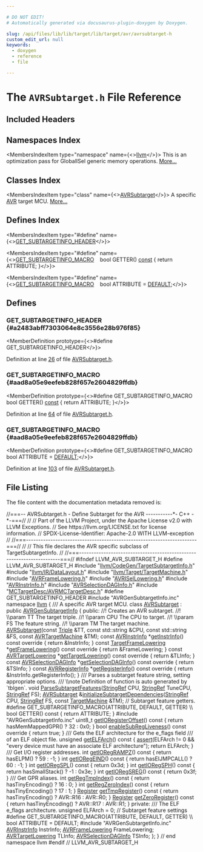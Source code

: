 ```yaml
---

# DO NOT EDIT!
# Automatically generated via docusaurus-plugin-doxygen by Doxygen.

slug: /api/files/lib/lib/target/lib/target/avr/avrsubtarget-h
custom_edit_url: null
keywords:
  - doxygen
  - reference
  - file

---
```





# The `AVRSubtarget.h` File Reference

<DoxygenPage pluginConfig={pluginConfig}>



## Included Headers

<IncludesList>
<IncludesListItem
  filePath="llvm/CodeGen/TargetSubtargetInfo.h"
  permalink="/docs/api/files/include/include/llvm/include/llvm/codegen/targetsubtargetinfo-h"
  isLocal="true" />
<IncludesListItem
  filePath="llvm/IR/DataLayout.h"
  permalink="/docs/api/files/include/include/llvm/include/llvm/ir/datalayout-h"
  isLocal="true" />
<IncludesListItem
  filePath="llvm/Target/TargetMachine.h"
  permalink="/docs/api/files/include/include/llvm/include/llvm/target/targetmachine-h"
  isLocal="true" />
<IncludesListItem
  filePath="AVRFrameLowering.h"
  permalink="/docs/api/files/lib/lib/target/lib/target/avr/avrframelowering-h"
  isLocal="true" />
<IncludesListItem
  filePath="AVRISelLowering.h"
  permalink="/docs/api/files/lib/lib/target/lib/target/avr/avrisellowering-h"
  isLocal="true" />
<IncludesListItem
  filePath="AVRInstrInfo.h"
  permalink="/docs/api/files/lib/lib/target/lib/target/avr/avrinstrinfo-h"
  isLocal="true" />
<IncludesListItem
  filePath="AVRSelectionDAGInfo.h"
  permalink="/docs/api/files/lib/lib/target/lib/target/avr/avrselectiondaginfo-h"
  isLocal="true" />
<IncludesListItem
  filePath="MCTargetDesc/AVRMCTargetDesc.h"
  permalink="/docs/api/files/lib/lib/target/lib/target/avr/lib/target/avr/mctargetdesc/avrmctargetdesc-h"
  isLocal="true" />
<IncludesListItem
  filePath="AVRGenSubtargetInfo.inc"
  permalink=""
  isLocal="true" />
</IncludesList>

## Namespaces Index

<MembersIndex>

<MembersIndexItem
  type="namespace"
  name={<><a href="/docs/api/namespaces/llvm">llvm</a></>}>
This is an optimization pass for GlobalISel generic memory operations. <a href="/docs/api/namespaces/llvm/#details">More...</a>
</MembersIndexItem>

</MembersIndex>

## Classes Index

<MembersIndex>

<MembersIndexItem
  type="class"
  name={<><a href="/docs/api/classes/llvm/avrsubtarget">AVRSubtarget</a></>}>
A specific <a href="/docs/api/namespaces/llvm/avr">AVR</a> target MCU. <a href="/docs/api/classes/llvm/avrsubtarget/#details">More...</a>
</MembersIndexItem>

</MembersIndex>

## Defines Index

<MembersIndex>

<MembersIndexItem
  type="#define"
  name={<><a href="#a2483abff7303064e8c3556e28b976f85">GET&#95;SUBTARGETINFO&#95;HEADER</a></>}>
</MembersIndexItem>

<MembersIndexItem
  type="#define"
  name={<><a href="#aad8a05e9eefeb828f657e2604829ffdb">GET&#95;SUBTARGETINFO&#95;MACRO</a>&nbsp;&nbsp;&nbsp;  bool GETTER() <a href="/docs/api/files/lib/lib/target/lib/target/aarch64/aarch64promoteconstant-cpp/#a90f8350fecae261c25be85d38b451bff">const</a> &#123; return ATTRIBUTE; &#125;</>}>
</MembersIndexItem>

<MembersIndexItem
  type="#define"
  name={<><a href="#aad8a05e9eefeb828f657e2604829ffdb">GET&#95;SUBTARGETINFO&#95;MACRO</a>&nbsp;&nbsp;&nbsp;  bool ATTRIBUTE = <a href="/docs/api/files/lib/lib/analysis/branchprobabilityinfo-cpp/#a0bab6cbda2c6f1e9dd352004a6b9f393a5b39c8b553c821e7cddc6da64b5bd2ee">DEFAULT</a>;</>}>
</MembersIndexItem>

</MembersIndex>


<SectionDefinition>

## Defines

### GET&#95;SUBTARGETINFO&#95;HEADER {#a2483abff7303064e8c3556e28b976f85}

<MemberDefinition
  prototype={<>#define GET&#95;SUBTARGETINFO&#95;HEADER</>}>

Definition at line <a href="#l00026">26</a> of file <a href="/docs/api/files/lib/lib/target/lib/target/avr/avrsubtarget-h">AVRSubtarget.h</a>.
</MemberDefinition>

### GET&#95;SUBTARGETINFO&#95;MACRO {#aad8a05e9eefeb828f657e2604829ffdb}

<MemberDefinition
  prototype={<>#define GET&#95;SUBTARGETINFO&#95;MACRO&nbsp;&nbsp;&nbsp;  bool GETTER() <a href="/docs/api/files/lib/lib/target/lib/target/aarch64/aarch64promoteconstant-cpp/#a90f8350fecae261c25be85d38b451bff">const</a> &#123; return ATTRIBUTE; &#125;</>}>

Definition at line <a href="#l00064">64</a> of file <a href="/docs/api/files/lib/lib/target/lib/target/avr/avrsubtarget-h">AVRSubtarget.h</a>.
</MemberDefinition>

### GET&#95;SUBTARGETINFO&#95;MACRO {#aad8a05e9eefeb828f657e2604829ffdb}

<MemberDefinition
  prototype={<>#define GET&#95;SUBTARGETINFO&#95;MACRO&nbsp;&nbsp;&nbsp;  bool ATTRIBUTE = <a href="/docs/api/files/lib/lib/analysis/branchprobabilityinfo-cpp/#a0bab6cbda2c6f1e9dd352004a6b9f393a5b39c8b553c821e7cddc6da64b5bd2ee">DEFAULT</a>;</>}>

Definition at line <a href="#l00103">103</a> of file <a href="/docs/api/files/lib/lib/target/lib/target/avr/avrsubtarget-h">AVRSubtarget.h</a>.
</MemberDefinition>

</SectionDefinition>

## File Listing

The file content with the documentation metadata removed is:

<ProgramListing>

<Link id="l00001" /><CodeLine lineNumber="1"><Highlight kind="comment">//===-- AVRSubtarget.h - Define Subtarget for the AVR -----------&#42;- C++ -&#42;-===//</Highlight><Highlight kind="normal"></Highlight></CodeLine>
<Link id="l00002" /><CodeLine lineNumber="2"><Highlight kind="normal"></Highlight><Highlight kind="comment">//</Highlight><Highlight kind="normal"></Highlight></CodeLine>
<Link id="l00003" /><CodeLine lineNumber="3"><Highlight kind="normal"></Highlight><Highlight kind="comment">// Part of the LLVM Project, under the Apache License v2.0 with LLVM Exceptions.</Highlight><Highlight kind="normal"></Highlight></CodeLine>
<Link id="l00004" /><CodeLine lineNumber="4"><Highlight kind="normal"></Highlight><Highlight kind="comment">// See https://llvm.org/LICENSE.txt for license information.</Highlight><Highlight kind="normal"></Highlight></CodeLine>
<Link id="l00005" /><CodeLine lineNumber="5"><Highlight kind="normal"></Highlight><Highlight kind="comment">// SPDX-License-Identifier: Apache-2.0 WITH LLVM-exception</Highlight><Highlight kind="normal"></Highlight></CodeLine>
<Link id="l00006" /><CodeLine lineNumber="6"><Highlight kind="normal"></Highlight><Highlight kind="comment">//</Highlight><Highlight kind="normal"></Highlight></CodeLine>
<Link id="l00007" /><CodeLine lineNumber="7"><Highlight kind="normal"></Highlight><Highlight kind="comment">//===----------------------------------------------------------------------===//</Highlight><Highlight kind="normal"></Highlight></CodeLine>
<Link id="l00008" /><CodeLine lineNumber="8"><Highlight kind="normal"></Highlight><Highlight kind="comment">//</Highlight><Highlight kind="normal"></Highlight></CodeLine>
<Link id="l00009" /><CodeLine lineNumber="9"><Highlight kind="normal"></Highlight><Highlight kind="comment">// This file declares the AVR specific subclass of TargetSubtargetInfo.</Highlight><Highlight kind="normal"></Highlight></CodeLine>
<Link id="l00010" /><CodeLine lineNumber="10"><Highlight kind="normal"></Highlight><Highlight kind="comment">//</Highlight><Highlight kind="normal"></Highlight></CodeLine>
<Link id="l00011" /><CodeLine lineNumber="11"><Highlight kind="normal"></Highlight><Highlight kind="comment">//===----------------------------------------------------------------------===//</Highlight><Highlight kind="normal"></Highlight></CodeLine>
<Link id="l00012" /><CodeLine lineNumber="12"><Highlight kind="normal"></Highlight></CodeLine>
<Link id="l00013" /><CodeLine lineNumber="13"><Highlight kind="normal"></Highlight><Highlight kind="preprocessor">#ifndef LLVM&#95;AVR&#95;SUBTARGET&#95;H</Highlight><Highlight kind="normal"></Highlight></CodeLine>
<Link id="l00014" /><CodeLine lineNumber="14"><Highlight kind="normal"></Highlight><Highlight kind="preprocessor">#define LLVM&#95;AVR&#95;SUBTARGET&#95;H</Highlight><Highlight kind="normal"></Highlight></CodeLine>
<Link id="l00015" /><CodeLine lineNumber="15"><Highlight kind="normal"></Highlight></CodeLine>
<Link id="l00016" /><CodeLine lineNumber="16"><Highlight kind="normal"></Highlight><Highlight kind="preprocessor">#include &quot;<a href="/docs/api/files/include/include/llvm/include/llvm/codegen/targetsubtargetinfo-h">llvm/CodeGen/TargetSubtargetInfo.h</a>&quot;</Highlight><Highlight kind="normal"></Highlight></CodeLine>
<Link id="l00017" /><CodeLine lineNumber="17"><Highlight kind="normal"></Highlight><Highlight kind="preprocessor">#include &quot;<a href="/docs/api/files/include/include/llvm/include/llvm/ir/datalayout-h">llvm/IR/DataLayout.h</a>&quot;</Highlight><Highlight kind="normal"></Highlight></CodeLine>
<Link id="l00018" /><CodeLine lineNumber="18"><Highlight kind="normal"></Highlight><Highlight kind="preprocessor">#include &quot;<a href="/docs/api/files/include/include/llvm/include/llvm/target/targetmachine-h">llvm/Target/TargetMachine.h</a>&quot;</Highlight><Highlight kind="normal"></Highlight></CodeLine>
<Link id="l00019" /><CodeLine lineNumber="19"><Highlight kind="normal"></Highlight></CodeLine>
<Link id="l00020" /><CodeLine lineNumber="20"><Highlight kind="normal"></Highlight><Highlight kind="preprocessor">#include &quot;<a href="/docs/api/files/lib/lib/target/lib/target/avr/avrframelowering-h">AVRFrameLowering.h</a>&quot;</Highlight><Highlight kind="normal"></Highlight></CodeLine>
<Link id="l00021" /><CodeLine lineNumber="21"><Highlight kind="normal"></Highlight><Highlight kind="preprocessor">#include &quot;<a href="/docs/api/files/lib/lib/target/lib/target/avr/avrisellowering-h">AVRISelLowering.h</a>&quot;</Highlight><Highlight kind="normal"></Highlight></CodeLine>
<Link id="l00022" /><CodeLine lineNumber="22"><Highlight kind="normal"></Highlight><Highlight kind="preprocessor">#include &quot;<a href="/docs/api/files/lib/lib/target/lib/target/avr/avrinstrinfo-h">AVRInstrInfo.h</a>&quot;</Highlight><Highlight kind="normal"></Highlight></CodeLine>
<Link id="l00023" /><CodeLine lineNumber="23"><Highlight kind="normal"></Highlight><Highlight kind="preprocessor">#include &quot;<a href="/docs/api/files/lib/lib/target/lib/target/avr/avrselectiondaginfo-h">AVRSelectionDAGInfo.h</a>&quot;</Highlight><Highlight kind="normal"></Highlight></CodeLine>
<Link id="l00024" /><CodeLine lineNumber="24"><Highlight kind="normal"></Highlight><Highlight kind="preprocessor">#include &quot;<a href="/docs/api/files/lib/lib/target/lib/target/avr/lib/target/avr/mctargetdesc/avrmctargetdesc-h">MCTargetDesc/AVRMCTargetDesc.h</a>&quot;</Highlight><Highlight kind="normal"></Highlight></CodeLine>
<Link id="l00025" /><CodeLine lineNumber="25"><Highlight kind="normal"></Highlight></CodeLine>
<Link id="l00026" /><CodeLine lineNumber="26" lineLink="#a2483abff7303064e8c3556e28b976f85"><Highlight kind="normal"></Highlight><Highlight kind="preprocessor">#define GET&#95;SUBTARGETINFO&#95;HEADER</Highlight><Highlight kind="normal"></Highlight></CodeLine>
<Link id="l00027" /><CodeLine lineNumber="27"><Highlight kind="normal"></Highlight><Highlight kind="preprocessor">#include &quot;AVRGenSubtargetInfo.inc&quot;</Highlight><Highlight kind="normal"></Highlight></CodeLine>
<Link id="l00028" /><CodeLine lineNumber="28"><Highlight kind="normal"></Highlight></CodeLine>
<Link id="l00029" /><CodeLine lineNumber="29"><Highlight kind="normal"></Highlight><Highlight kind="keyword">namespace </Highlight><Highlight kind="normal"><a href="/docs/api/namespaces/llvm">llvm</a> &#123;</Highlight></CodeLine>
<Link id="l00030" /><CodeLine lineNumber="30"><Highlight kind="normal"></Highlight><Highlight kind="comment"></Highlight></CodeLine>
<Link id="l00031" /><CodeLine lineNumber="31"><Highlight kind="comment">/// A specific AVR target MCU.</Highlight><Highlight kind="normal"></Highlight></CodeLine>
<Link id="l00032" /><CodeLine lineNumber="32" lineLink="/docs/api/classes/llvm/avrsubtarget"><Highlight kind="normal"></Highlight><Highlight kind="keyword">class </Highlight><Highlight kind="normal"><a href="/docs/api/classes/llvm/avrsubtarget/#ac466bcd3c4f3ff4bf4b100a8ee16ffdd">AVRSubtarget</a> : </Highlight><Highlight kind="keyword">public</Highlight><Highlight kind="normal"> <a href="/docs/api/classes/avrgensubtargetinfo">AVRGenSubtargetInfo</a> &#123;</Highlight></CodeLine>
<Link id="l00033" /><CodeLine lineNumber="33"><Highlight kind="normal"></Highlight><Highlight kind="keyword">public</Highlight><Highlight kind="normal">:</Highlight><Highlight kind="comment"></Highlight></CodeLine>
<Link id="l00034" /><CodeLine lineNumber="34"><Highlight kind="comment">  //! Creates an AVR subtarget.</Highlight></CodeLine>
<Link id="l00035" /><CodeLine lineNumber="35"><Highlight kind="comment">  //! \\param TT  The target triple.</Highlight></CodeLine>
<Link id="l00036" /><CodeLine lineNumber="36"><Highlight kind="comment">  //! \\param CPU The CPU to target.</Highlight></CodeLine>
<Link id="l00037" /><CodeLine lineNumber="37"><Highlight kind="comment">  //! \\param FS  The feature string.</Highlight></CodeLine>
<Link id="l00038" /><CodeLine lineNumber="38"><Highlight kind="comment">  //! \\param TM  The target machine.</Highlight><Highlight kind="normal"></Highlight></CodeLine>
<Link id="l00039" /><CodeLine lineNumber="39"><Highlight kind="normal">  <a href="/docs/api/classes/llvm/avrsubtarget/#ac466bcd3c4f3ff4bf4b100a8ee16ffdd">AVRSubtarget</a>(</Highlight><Highlight kind="keyword">const</Highlight><Highlight kind="normal"> <a href="/docs/api/classes/llvm/triple">Triple</a> &amp;TT, </Highlight><Highlight kind="keyword">const</Highlight><Highlight kind="normal"> std::string &amp;CPU, </Highlight><Highlight kind="keyword">const</Highlight><Highlight kind="normal"> std::string &amp;FS,</Highlight></CodeLine>
<Link id="l00040" /><CodeLine lineNumber="40"><Highlight kind="normal">               </Highlight><Highlight kind="keyword">const</Highlight><Highlight kind="normal"> <a href="/docs/api/classes/llvm/avrtargetmachine">AVRTargetMachine</a> &amp;TM);</Highlight></CodeLine>
<Link id="l00041" /><CodeLine lineNumber="41"><Highlight kind="normal"></Highlight></CodeLine>
<Link id="l00042" /><CodeLine lineNumber="42" lineLink="/docs/api/classes/llvm/avrsubtarget/#a68197f257d323a42ac0143c2770e086d"><Highlight kind="normal">  </Highlight><Highlight kind="keyword">const</Highlight><Highlight kind="normal"> <a href="/docs/api/classes/llvm/avrinstrinfo">AVRInstrInfo</a> &#42;<a href="/docs/api/classes/llvm/avrsubtarget/#a68197f257d323a42ac0143c2770e086d">getInstrInfo</a>()</Highlight><Highlight kind="keyword"> const override </Highlight><Highlight kind="normal">&#123; </Highlight><Highlight kind="keywordflow">return</Highlight><Highlight kind="normal"> &amp;InstrInfo; &#125;</Highlight></CodeLine>
<Link id="l00043" /><CodeLine lineNumber="43" lineLink="/docs/api/classes/llvm/avrsubtarget/#a4d01ac0bdee1681bc7e2b977cf957af9"><Highlight kind="normal">  </Highlight><Highlight kind="keyword">const</Highlight><Highlight kind="normal"> <a href="/docs/api/classes/llvm/targetframelowering">TargetFrameLowering</a> &#42;<a href="/docs/api/classes/llvm/avrsubtarget/#a4d01ac0bdee1681bc7e2b977cf957af9">getFrameLowering</a>()</Highlight><Highlight kind="keyword"> const override </Highlight><Highlight kind="normal">&#123;</Highlight></CodeLine>
<Link id="l00044" /><CodeLine lineNumber="44"><Highlight kind="normal">    </Highlight><Highlight kind="keywordflow">return</Highlight><Highlight kind="normal"> &amp;FrameLowering;</Highlight></CodeLine>
<Link id="l00045" /><CodeLine lineNumber="45"><Highlight kind="normal">  &#125;</Highlight></CodeLine>
<Link id="l00046" /><CodeLine lineNumber="46" lineLink="/docs/api/classes/llvm/avrsubtarget/#a9c8fd8b79bc0d2fad8e6e02473aa1a58"><Highlight kind="normal">  </Highlight><Highlight kind="keyword">const</Highlight><Highlight kind="normal"> <a href="/docs/api/classes/llvm/avrtargetlowering">AVRTargetLowering</a> &#42;<a href="/docs/api/classes/llvm/avrsubtarget/#a9c8fd8b79bc0d2fad8e6e02473aa1a58">getTargetLowering</a>()</Highlight><Highlight kind="keyword"> const override </Highlight><Highlight kind="normal">&#123;</Highlight></CodeLine>
<Link id="l00047" /><CodeLine lineNumber="47"><Highlight kind="normal">    </Highlight><Highlight kind="keywordflow">return</Highlight><Highlight kind="normal"> &amp;TLInfo;</Highlight></CodeLine>
<Link id="l00048" /><CodeLine lineNumber="48"><Highlight kind="normal">  &#125;</Highlight></CodeLine>
<Link id="l00049" /><CodeLine lineNumber="49" lineLink="/docs/api/classes/llvm/avrsubtarget/#a863c1416df37ca7e5292a6b874f5da2d"><Highlight kind="normal">  </Highlight><Highlight kind="keyword">const</Highlight><Highlight kind="normal"> <a href="/docs/api/classes/llvm/avrselectiondaginfo">AVRSelectionDAGInfo</a> &#42;<a href="/docs/api/classes/llvm/avrsubtarget/#a863c1416df37ca7e5292a6b874f5da2d">getSelectionDAGInfo</a>()</Highlight><Highlight kind="keyword"> const override </Highlight><Highlight kind="normal">&#123;</Highlight></CodeLine>
<Link id="l00050" /><CodeLine lineNumber="50"><Highlight kind="normal">    </Highlight><Highlight kind="keywordflow">return</Highlight><Highlight kind="normal"> &amp;TSInfo;</Highlight></CodeLine>
<Link id="l00051" /><CodeLine lineNumber="51"><Highlight kind="normal">  &#125;</Highlight></CodeLine>
<Link id="l00052" /><CodeLine lineNumber="52" lineLink="/docs/api/classes/llvm/avrsubtarget/#afcfa7aba3fbf0b2fa321cecf07028e03"><Highlight kind="normal">  </Highlight><Highlight kind="keyword">const</Highlight><Highlight kind="normal"> <a href="/docs/api/classes/llvm/avrregisterinfo">AVRRegisterInfo</a> &#42;<a href="/docs/api/classes/llvm/avrsubtarget/#afcfa7aba3fbf0b2fa321cecf07028e03">getRegisterInfo</a>()</Highlight><Highlight kind="keyword"> const override </Highlight><Highlight kind="normal">&#123;</Highlight></CodeLine>
<Link id="l00053" /><CodeLine lineNumber="53"><Highlight kind="normal">    </Highlight><Highlight kind="keywordflow">return</Highlight><Highlight kind="normal"> &amp;InstrInfo.getRegisterInfo();</Highlight></CodeLine>
<Link id="l00054" /><CodeLine lineNumber="54"><Highlight kind="normal">  &#125;</Highlight></CodeLine>
<Link id="l00055" /><CodeLine lineNumber="55"><Highlight kind="normal"></Highlight><Highlight kind="comment"></Highlight></CodeLine>
<Link id="l00056" /><CodeLine lineNumber="56"><Highlight kind="comment">  /// Parses a subtarget feature string, setting appropriate options.</Highlight></CodeLine>
<Link id="l00057" /><CodeLine lineNumber="57"><Highlight kind="comment">  /// \\note Definition of function is auto generated by &#96;tblgen&#96;.</Highlight><Highlight kind="normal"></Highlight></CodeLine>
<Link id="l00058" /><CodeLine lineNumber="58" lineLink="/docs/api/classes/llvm/avrsubtarget/#a832de1d5f542d96c1de19287a82e1329"><Highlight kind="normal">  </Highlight><Highlight kind="keywordtype">void</Highlight><Highlight kind="normal"> <a href="/docs/api/classes/llvm/avrsubtarget/#a832de1d5f542d96c1de19287a82e1329">ParseSubtargetFeatures</a>(<a href="/docs/api/classes/llvm/stringref">StringRef</a> CPU, <a href="/docs/api/classes/llvm/stringref">StringRef</a> TuneCPU, <a href="/docs/api/classes/llvm/stringref">StringRef</a> FS);</Highlight></CodeLine>
<Link id="l00059" /><CodeLine lineNumber="59"><Highlight kind="normal"></Highlight></CodeLine>
<Link id="l00060" /><CodeLine lineNumber="60"><Highlight kind="normal">  <a href="/docs/api/classes/llvm/avrsubtarget/#ac466bcd3c4f3ff4bf4b100a8ee16ffdd">AVRSubtarget</a> &amp;<a href="/docs/api/classes/llvm/avrsubtarget/#ae69c346b74fe8a570faf35eb0be6fd79">initializeSubtargetDependencies</a>(<a href="/docs/api/classes/llvm/stringref">StringRef</a> CPU, <a href="/docs/api/classes/llvm/stringref">StringRef</a> FS,</Highlight></CodeLine>
<Link id="l00061" /><CodeLine lineNumber="61"><Highlight kind="normal">                                                </Highlight><Highlight kind="keyword">const</Highlight><Highlight kind="normal"> <a href="/docs/api/classes/llvm/targetmachine">TargetMachine</a> &amp;TM);</Highlight></CodeLine>
<Link id="l00062" /><CodeLine lineNumber="62"><Highlight kind="normal"></Highlight></CodeLine>
<Link id="l00063" /><CodeLine lineNumber="63"><Highlight kind="normal">  </Highlight><Highlight kind="comment">// Subtarget feature getters.</Highlight><Highlight kind="normal"></Highlight></CodeLine>
<Link id="l00064" /><CodeLine lineNumber="64" lineLink="#aad8a05e9eefeb828f657e2604829ffdb"><Highlight kind="normal"></Highlight><Highlight kind="preprocessor">#define GET&#95;SUBTARGETINFO&#95;MACRO(ATTRIBUTE, DEFAULT, GETTER)                    \\</Highlight></CodeLine>
<Link id="l00065" /><CodeLine lineNumber="65"><Highlight kind="preprocessor">  bool GETTER() const &#123; return ATTRIBUTE; &#125;</Highlight><Highlight kind="normal"></Highlight></CodeLine>
<Link id="l00066" /><CodeLine lineNumber="66"><Highlight kind="normal"></Highlight><Highlight kind="preprocessor">#include &quot;AVRGenSubtargetInfo.inc&quot;</Highlight><Highlight kind="normal"></Highlight></CodeLine>
<Link id="l00067" /><CodeLine lineNumber="67"><Highlight kind="normal"></Highlight></CodeLine>
<Link id="l00068" /><CodeLine lineNumber="68" lineLink="/docs/api/classes/llvm/avrsubtarget/#a0c423e38cffd1fd4979bc447c60b293f"><Highlight kind="normal">  uint8&#95;t <a href="/docs/api/classes/llvm/avrsubtarget/#a0c423e38cffd1fd4979bc447c60b293f">getIORegisterOffset</a>()</Highlight><Highlight kind="keyword"> const </Highlight><Highlight kind="normal">&#123; </Highlight><Highlight kind="keywordflow">return</Highlight><Highlight kind="normal"> hasMemMappedGPR() ? 32 : 0x0; &#125;</Highlight></CodeLine>
<Link id="l00069" /><CodeLine lineNumber="69"><Highlight kind="normal"></Highlight></CodeLine>
<Link id="l00070" /><CodeLine lineNumber="70" lineLink="/docs/api/classes/llvm/avrsubtarget/#a8a5a0198706bfc480c706209d64c9ff3"><Highlight kind="normal">  </Highlight><Highlight kind="keywordtype">bool</Highlight><Highlight kind="normal"> <a href="/docs/api/classes/llvm/avrsubtarget/#a8a5a0198706bfc480c706209d64c9ff3">enableSubRegLiveness</a>()</Highlight><Highlight kind="keyword"> const override </Highlight><Highlight kind="normal">&#123; </Highlight><Highlight kind="keywordflow">return</Highlight><Highlight kind="normal"> </Highlight><Highlight kind="keyword">true</Highlight><Highlight kind="normal">; &#125;</Highlight></CodeLine>
<Link id="l00071" /><CodeLine lineNumber="71"><Highlight kind="normal"></Highlight><Highlight kind="comment"></Highlight></CodeLine>
<Link id="l00072" /><CodeLine lineNumber="72"><Highlight kind="comment">  /// Gets the ELF architecture for the e&#95;flags field</Highlight></CodeLine>
<Link id="l00073" /><CodeLine lineNumber="73"><Highlight kind="comment">  /// of an ELF object file.</Highlight><Highlight kind="normal"></Highlight></CodeLine>
<Link id="l00074" /><CodeLine lineNumber="74" lineLink="/docs/api/classes/llvm/avrsubtarget/#a154ae73cf1cb9914e5ab319fbf826e3a"><Highlight kind="normal">  </Highlight><Highlight kind="keywordtype">unsigned</Highlight><Highlight kind="normal"> <a href="/docs/api/classes/llvm/avrsubtarget/#a154ae73cf1cb9914e5ab319fbf826e3a">getELFArch</a>()</Highlight><Highlight kind="keyword"> const </Highlight><Highlight kind="normal">&#123;</Highlight></CodeLine>
<Link id="l00075" /><CodeLine lineNumber="75"><Highlight kind="normal">    <a href="/docs/api/files/lib/lib/target/lib/target/amdgpu/silowercontrolflow-cpp/#a4868c5d81c5ccc98c47aeab6244346a0">assert</a>(ELFArch != 0 &amp;&amp;</Highlight></CodeLine>
<Link id="l00076" /><CodeLine lineNumber="76"><Highlight kind="normal">           </Highlight><Highlight kind="stringliteral">&quot;every device must have an associate ELF architecture&quot;</Highlight><Highlight kind="normal">);</Highlight></CodeLine>
<Link id="l00077" /><CodeLine lineNumber="77"><Highlight kind="normal">    </Highlight><Highlight kind="keywordflow">return</Highlight><Highlight kind="normal"> ELFArch;</Highlight></CodeLine>
<Link id="l00078" /><CodeLine lineNumber="78"><Highlight kind="normal">  &#125;</Highlight></CodeLine>
<Link id="l00079" /><CodeLine lineNumber="79"><Highlight kind="normal"></Highlight><Highlight kind="comment"></Highlight></CodeLine>
<Link id="l00080" /><CodeLine lineNumber="80"><Highlight kind="comment">  /// Get I/O register addresses.</Highlight><Highlight kind="normal"></Highlight></CodeLine>
<Link id="l00081" /><CodeLine lineNumber="81" lineLink="/docs/api/classes/llvm/avrsubtarget/#a519a59b55a83f21b36a589a7eef6792a"><Highlight kind="normal">  </Highlight><Highlight kind="keywordtype">int</Highlight><Highlight kind="normal"> <a href="/docs/api/classes/llvm/avrsubtarget/#a519a59b55a83f21b36a589a7eef6792a">getIORegRAMPZ</a>()</Highlight><Highlight kind="keyword"> const </Highlight><Highlight kind="normal">&#123; </Highlight><Highlight kind="keywordflow">return</Highlight><Highlight kind="normal"> hasELPM() ? 59 : -1; &#125;</Highlight></CodeLine>
<Link id="l00082" /><CodeLine lineNumber="82" lineLink="/docs/api/classes/llvm/avrsubtarget/#a7a6df9b893fb2dbba8a66206c1b7cb3c"><Highlight kind="normal">  </Highlight><Highlight kind="keywordtype">int</Highlight><Highlight kind="normal"> <a href="/docs/api/classes/llvm/avrsubtarget/#a7a6df9b893fb2dbba8a66206c1b7cb3c">getIORegEIND</a>()</Highlight><Highlight kind="keyword"> const </Highlight><Highlight kind="normal">&#123; </Highlight><Highlight kind="keywordflow">return</Highlight><Highlight kind="normal"> hasEIJMPCALL() ? 60 : -1; &#125;</Highlight></CodeLine>
<Link id="l00083" /><CodeLine lineNumber="83" lineLink="/docs/api/classes/llvm/avrsubtarget/#a5d55520f73ade11f7ccbcbb286242e8d"><Highlight kind="normal">  </Highlight><Highlight kind="keywordtype">int</Highlight><Highlight kind="normal"> <a href="/docs/api/classes/llvm/avrsubtarget/#a5d55520f73ade11f7ccbcbb286242e8d">getIORegSPL</a>()</Highlight><Highlight kind="keyword"> const </Highlight><Highlight kind="normal">&#123; </Highlight><Highlight kind="keywordflow">return</Highlight><Highlight kind="normal"> 0x3d; &#125;</Highlight></CodeLine>
<Link id="l00084" /><CodeLine lineNumber="84" lineLink="/docs/api/classes/llvm/avrsubtarget/#af9463e1f1a1aa687accd4e5c55a5c8e3"><Highlight kind="normal">  </Highlight><Highlight kind="keywordtype">int</Highlight><Highlight kind="normal"> <a href="/docs/api/classes/llvm/avrsubtarget/#af9463e1f1a1aa687accd4e5c55a5c8e3">getIORegSPH</a>()</Highlight><Highlight kind="keyword"> const </Highlight><Highlight kind="normal">&#123; </Highlight><Highlight kind="keywordflow">return</Highlight><Highlight kind="normal"> hasSmallStack() ? -1 : 0x3e; &#125;</Highlight></CodeLine>
<Link id="l00085" /><CodeLine lineNumber="85" lineLink="/docs/api/classes/llvm/avrsubtarget/#a6cc9be9e149d2abb36b36f32f1f54236"><Highlight kind="normal">  </Highlight><Highlight kind="keywordtype">int</Highlight><Highlight kind="normal"> <a href="/docs/api/classes/llvm/avrsubtarget/#a6cc9be9e149d2abb36b36f32f1f54236">getIORegSREG</a>()</Highlight><Highlight kind="keyword"> const </Highlight><Highlight kind="normal">&#123; </Highlight><Highlight kind="keywordflow">return</Highlight><Highlight kind="normal"> 0x3f; &#125;</Highlight></CodeLine>
<Link id="l00086" /><CodeLine lineNumber="86"><Highlight kind="normal"></Highlight><Highlight kind="comment"></Highlight></CodeLine>
<Link id="l00087" /><CodeLine lineNumber="87"><Highlight kind="comment">  /// Get GPR aliases.</Highlight><Highlight kind="normal"></Highlight></CodeLine>
<Link id="l00088" /><CodeLine lineNumber="88" lineLink="/docs/api/classes/llvm/avrsubtarget/#a5ef1dc63595d1d0b228bfa91faded9a2"><Highlight kind="normal">  </Highlight><Highlight kind="keywordtype">int</Highlight><Highlight kind="normal"> <a href="/docs/api/classes/llvm/avrsubtarget/#a5ef1dc63595d1d0b228bfa91faded9a2">getRegTmpIndex</a>()</Highlight><Highlight kind="keyword"> const </Highlight><Highlight kind="normal">&#123; </Highlight><Highlight kind="keywordflow">return</Highlight><Highlight kind="normal"> hasTinyEncoding() ? 16 : 0; &#125;</Highlight></CodeLine>
<Link id="l00089" /><CodeLine lineNumber="89" lineLink="/docs/api/classes/llvm/avrsubtarget/#a96bf006e836daf0b35679c6637801d09"><Highlight kind="normal">  </Highlight><Highlight kind="keywordtype">int</Highlight><Highlight kind="normal"> <a href="/docs/api/classes/llvm/avrsubtarget/#a96bf006e836daf0b35679c6637801d09">getRegZeroIndex</a>()</Highlight><Highlight kind="keyword"> const </Highlight><Highlight kind="normal">&#123; </Highlight><Highlight kind="keywordflow">return</Highlight><Highlight kind="normal"> hasTinyEncoding() ? 17 : 1; &#125;</Highlight></CodeLine>
<Link id="l00090" /><CodeLine lineNumber="90"><Highlight kind="normal"></Highlight></CodeLine>
<Link id="l00091" /><CodeLine lineNumber="91" lineLink="/docs/api/classes/llvm/avrsubtarget/#a025f926b1640c8610bec3a052e58042a"><Highlight kind="normal">  <a href="/docs/api/classes/llvm/register">Register</a> <a href="/docs/api/classes/llvm/avrsubtarget/#a025f926b1640c8610bec3a052e58042a">getTmpRegister</a>()</Highlight><Highlight kind="keyword"> const </Highlight><Highlight kind="normal">&#123;</Highlight></CodeLine>
<Link id="l00092" /><CodeLine lineNumber="92"><Highlight kind="normal">    </Highlight><Highlight kind="keywordflow">return</Highlight><Highlight kind="normal"> hasTinyEncoding() ? AVR::R16 : AVR::R0;</Highlight></CodeLine>
<Link id="l00093" /><CodeLine lineNumber="93"><Highlight kind="normal">  &#125;</Highlight></CodeLine>
<Link id="l00094" /><CodeLine lineNumber="94" lineLink="/docs/api/classes/llvm/avrsubtarget/#a584960b0fd536f365fae55e2fa4f81a2"><Highlight kind="normal">  <a href="/docs/api/classes/llvm/register">Register</a> <a href="/docs/api/classes/llvm/avrsubtarget/#a584960b0fd536f365fae55e2fa4f81a2">getZeroRegister</a>()</Highlight><Highlight kind="keyword"> const </Highlight><Highlight kind="normal">&#123;</Highlight></CodeLine>
<Link id="l00095" /><CodeLine lineNumber="95"><Highlight kind="normal">    </Highlight><Highlight kind="keywordflow">return</Highlight><Highlight kind="normal"> hasTinyEncoding() ? AVR::R17 : AVR::R1;</Highlight></CodeLine>
<Link id="l00096" /><CodeLine lineNumber="96"><Highlight kind="normal">  &#125;</Highlight></CodeLine>
<Link id="l00097" /><CodeLine lineNumber="97"><Highlight kind="normal"></Highlight></CodeLine>
<Link id="l00098" /><CodeLine lineNumber="98"><Highlight kind="normal"></Highlight><Highlight kind="keyword">private</Highlight><Highlight kind="normal">:</Highlight><Highlight kind="comment"></Highlight></CodeLine>
<Link id="l00099" /><CodeLine lineNumber="99"><Highlight kind="comment">  /// The ELF e&#95;flags architecture.</Highlight><Highlight kind="normal"></Highlight></CodeLine>
<Link id="l00100" /><CodeLine lineNumber="100"><Highlight kind="normal">  </Highlight><Highlight kind="keywordtype">unsigned</Highlight><Highlight kind="normal"> ELFArch = 0;</Highlight></CodeLine>
<Link id="l00101" /><CodeLine lineNumber="101"><Highlight kind="normal"></Highlight></CodeLine>
<Link id="l00102" /><CodeLine lineNumber="102"><Highlight kind="normal">  </Highlight><Highlight kind="comment">// Subtarget feature settings</Highlight><Highlight kind="normal"></Highlight></CodeLine>
<Link id="l00103" /><CodeLine lineNumber="103"><Highlight kind="normal"></Highlight><Highlight kind="preprocessor">#define GET&#95;SUBTARGETINFO&#95;MACRO(ATTRIBUTE, DEFAULT, GETTER)                    \\</Highlight></CodeLine>
<Link id="l00104" /><CodeLine lineNumber="104"><Highlight kind="preprocessor">  bool ATTRIBUTE = DEFAULT;</Highlight><Highlight kind="normal"></Highlight></CodeLine>
<Link id="l00105" /><CodeLine lineNumber="105"><Highlight kind="normal"></Highlight><Highlight kind="preprocessor">#include &quot;AVRGenSubtargetInfo.inc&quot;</Highlight><Highlight kind="normal"></Highlight></CodeLine>
<Link id="l00106" /><CodeLine lineNumber="106"><Highlight kind="normal"></Highlight></CodeLine>
<Link id="l00107" /><CodeLine lineNumber="107"><Highlight kind="normal">  <a href="/docs/api/classes/llvm/avrinstrinfo">AVRInstrInfo</a> InstrInfo;</Highlight></CodeLine>
<Link id="l00108" /><CodeLine lineNumber="108"><Highlight kind="normal">  <a href="/docs/api/classes/llvm/avrframelowering">AVRFrameLowering</a> FrameLowering;</Highlight></CodeLine>
<Link id="l00109" /><CodeLine lineNumber="109"><Highlight kind="normal">  <a href="/docs/api/classes/llvm/avrtargetlowering">AVRTargetLowering</a> TLInfo;</Highlight></CodeLine>
<Link id="l00110" /><CodeLine lineNumber="110"><Highlight kind="normal">  <a href="/docs/api/classes/llvm/avrselectiondaginfo">AVRSelectionDAGInfo</a> TSInfo;</Highlight></CodeLine>
<Link id="l00111" /><CodeLine lineNumber="111"><Highlight kind="normal">&#125;;</Highlight></CodeLine>
<Link id="l00112" /><CodeLine lineNumber="112"><Highlight kind="normal"></Highlight></CodeLine>
<Link id="l00113" /><CodeLine lineNumber="113"><Highlight kind="normal">&#125; </Highlight><Highlight kind="comment">// end namespace llvm</Highlight><Highlight kind="normal"></Highlight></CodeLine>
<Link id="l00114" /><CodeLine lineNumber="114"><Highlight kind="normal"></Highlight></CodeLine>
<Link id="l00115" /><CodeLine lineNumber="115"><Highlight kind="normal"></Highlight><Highlight kind="preprocessor">#endif </Highlight><Highlight kind="comment">// LLVM&#95;AVR&#95;SUBTARGET&#95;H</Highlight><Highlight kind="normal"></Highlight></CodeLine>

</ProgramListing>


</DoxygenPage>
